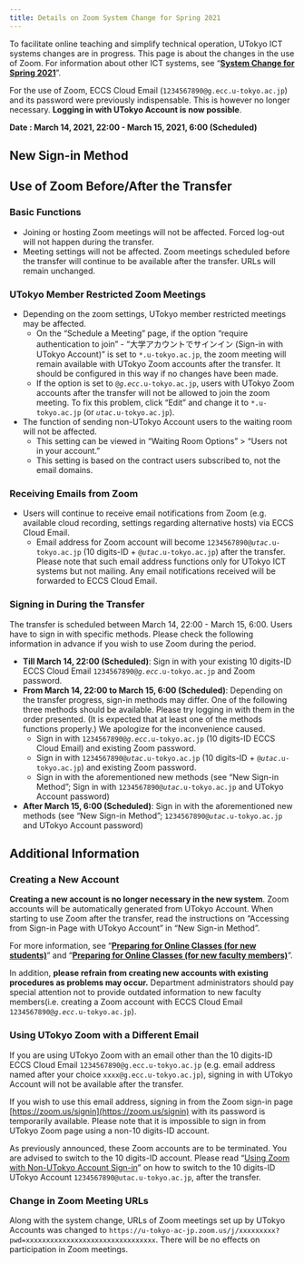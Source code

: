 ```yaml
---
title: Details on Zoom System Change for Spring 2021
---
```


To facilitate online teaching and simplify technical operation, UTokyo ICT systems changes are in progress. This page is about the changes in the use of Zoom. For information about other ICT systems, see “**[System Change for Spring 2021](/en/change2021s/)**”.

For the use of Zoom, ECCS Cloud Email (`1234567890@g.ecc.u-tokyo.ac.jp`) and its password were previously indispensable. This is however no longer necessary. **Logging in with UTokyo Account is now possible**.

**Date : March 14, 2021, 22:00 - March 15, 2021, 6:00 (Scheduled)**

## New Sign-in Method

<ZoomSignIn />

## Use of Zoom Before/After the Transfer

### Basic Functions

- Joining or hosting Zoom meetings will not be affected. Forced log-out will not happen during the transfer.
- Meeting settings will not be affected. Zoom meetings scheduled before the transfer will continue to be available after the transfer. URLs will remain unchanged.

### UTokyo Member Restricted Zoom Meetings

- Depending on the zoom settings, UTokyo member restricted meetings may be affected.
    - On the “Schedule a Meeting” page, if the option “require authentication to join” - “大学アカウントでサインイン (Sign-in with UTokyo Account)” is set to `*.u-tokyo.ac.jp`, the zoom meeting will remain available with UTokyo Zoom accounts after the transfer. It should be configured in this way if no changes have been made.
    - If the option is set to <code>@<em>g.ecc</em>.u-tokyo.ac.jp</code>, users with UTokyo Zoom accounts after the transfer will not be allowed to join the zoom meeting. To fix this problem, click “Edit” and change it to `*.u-tokyo.ac.jp` (or <code><em>utac</em>.u-tokyo.ac.jp</code>).
- The function of sending non-UTokyo Account users to the waiting room will not be affected.
    - This setting can be viewed in “Waiting Room Options” > “Users not in your account.”
    - This setting is based on the contract users subscribed to, not the email domains.

### Receiving Emails from Zoom

- Users will continue to receive email notifications from Zoom (e.g. available cloud recording, settings regarding alternative hosts) via ECCS Cloud Email.
    - Email address for Zoom account will become <code>1234567890@<em>utac</em>.u-tokyo.ac.jp</code> (10 digits-ID + <code>@<em>utac</em>.u-tokyo.ac.jp</code>) after the transfer. Please note that such email address functions only for UTokyo ICT systems but not mailing. Any email notifications received will be forwarded to ECCS Cloud Email.

### Signing in During the Transfer

The transfer is scheduled between March 14, 22:00 - March 15, 6:00. Users have to sign in with specific methods. Please check the following information in advance if you wish to use Zoom during the period.

- **Till March 14, 22:00 (Scheduled)**: Sign in with your existing 10 digits-ID ECCS Cloud Email <code>1234567890@<em>g.ecc</em>.u-tokyo.ac.jp</code> and Zoom password.
- **From March 14, 22:00 to March 15, 6:00 (Scheduled)**: Depending on the transfer progress, sign-in methods may differ. One of the following three methods should be available. Please try logging in with them in the order presented. (It is expected that at least one of the methods functions properly.) We apologize for the inconvenience caused.
    - Sign in with <code>1234567890@<em>g.ecc</em>.u-tokyo.ac.jp</code> (10 digits-ID ECCS Cloud Email) and existing Zoom password.
    - Sign in with <code>1234567890@<em>utac</em>.u-tokyo.ac.jp</code> (10 digits-ID + <code>@<em>utac</em>.u-tokyo.ac.jp</code>) and existing Zoom password.
    - Sign in with the aforementioned new methods (see “New Sign-in Method”; Sign in with <code>1234567890@<em>utac</em>.u-tokyo.ac.jp</code> and UTokyo Account password)
-  **After March 15, 6:00 (Scheduled)**: Sign in with the aforementioned new methods (see “New Sign-in Method”; <code>1234567890@<em>utac</em>.u-tokyo.ac.jp</code> and UTokyo Account password)

## Additional Information

### Creating a New Account

**Creating a new account is no longer necessary in the new system**. Zoom accounts will be automatically generated from UTokyo Account. When starting to use Zoom after the transfer, read the instructions on “Accessing from Sign-in Page with UTokyo Account” in “New Sign-in Method”.

For more information, see “**[Preparing for Online Classes (for new students)](/en/oc/)**” and “**[Preparing for Online Classes (for new faculty members)](/en/faculty_members/)**”.

In addition, **please refrain from creating new accounts with existing procedures as problems may occur.** Department administrators should pay special attention not to provide outdated information to new faculty members(i.e. creating a Zoom account with ECCS Cloud Email <code>1234567890@<em>g.ecc</em>.u-tokyo.ac.jp</code>).

### Using UTokyo Zoom with a Different Email

If you are using UTokyo Zoom with an email other than the 10 digits-ID ECCS Cloud Email `1234567890@g.ecc.u-tokyo.ac.jp` (e.g. email address named after your choice `xxxx@g.ecc.u-tokyo.ac.jp`), signing in with UTokyo Account will not be available after the transfer.

If you wish to use this email address, signing in from the Zoom sign-in page [https://zoom.us/signin](https://zoom.us/signin) with its password is temporarily available. Please note that it is impossible to sign in from UTokyo Zoom page using a non-10 digits-ID account.

As previously announced, these Zoom accounts are to be terminated. You are advised to switch to the 10 digits-ID account. Please read “[Using Zoom with Non-UTokyo Account Sign-in](/en/notice/zoom-address-new)” on how to switch to the 10 digits-ID UTokyo Account `1234567890@utac.u-tokyo.ac.jp`, after the transfer.

### Change in Zoom Meeting URLs

Along with the system change, URLs of Zoom meetings set up by UTokyo Accounts was changed to `https://u-tokyo-ac-jp.zoom.us/j/xxxxxxxxx?pwd=xxxxxxxxxxxxxxxxxxxxxxxxxxxxxxxx`. There will be no effects on participation in Zoom meetings.
